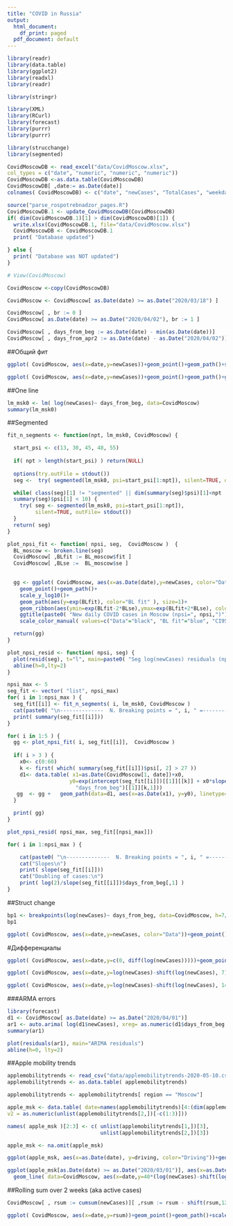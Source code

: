 ---
title: "COVID in Russia"
output:
  html_document:
    df_print: paged
  pdf_document: default
---

```{r init}
library(readr)
library(data.table)
library(ggplot2)
library(readxl)
library(readr)

library(stringr)

library(XML)
library(RCurl)
library(forecast)
library(purrr)
library(purrr)

library(strucchange)
library(segmented)
```



```{r }
CovidMoscowDB <- read_excel("data/CovidMoscow.xlsx",
col_types = c("date", "numeric", "numeric", "numeric"))
CovidMoscowDB <-as.data.table(CovidMoscowDB)
CovidMoscowDB[ ,date:= as.Date(date)]
colnames( CovidMoscowDB) <- c("date", "newCases", "TotalCases", "weekday")

source("parse_rospotrebnadzor_pages.R")
CovidMoscowDB.1 <- update_CovidMoscowDB(CovidMoscowDB)
if( dim(CovidMoscowDB.1)[1] > dim(CovidMoscowDB)[1]) {
  write.xlsx(CovidMoscowDB.1, file="data/CovidMoscow.xlsx")
  CovidMoscowDB <- CovidMoscowDB.1
  print( "Database updated")

} else {
  print( "Database was NOT updated")
}

# View(CovidMoscow)
```



```{r}
CovidMoscow <-copy(CovidMoscowDB)
```

```{r}
CovidMoscow <- CovidMoscow[ as.Date(date) >= as.Date("2020/03/18") ]

CovidMoscow[ , br := 0 ]
CovidMoscow[ as.Date(date) >= as.Date("2020/04/02"), br := 1 ]

CovidMoscow[ , days_from_beg := as.Date(date) - min(as.Date(date))]
CovidMoscow[ , days_from_apr2 := as.Date(date) - as.Date("2020/04/02")]

```


##Общий фит

```{r}
ggplot( CovidMoscow, aes(x=date,y=newCases))+geom_point()+geom_path()+scale_y_log10()+geom_smooth(aes(color="lowess"), size=1.5)+ggtitle("New daily COVID cases in Moscow (log10 scale)")+geom_path(aes(y=ma(newCases, order=3), color="MA(3)"), size=1)
```


```{r}
ggplot( CovidMoscow, aes(x=date,y=newCases))+geom_point()+geom_path()+geom_smooth()+ggtitle("New daily COVID cases in Moscow")+geom_path(aes(y=ma(newCases, order=3), color="MA(3)"), size=1)
```


##One line
```{r}
lm_msk0 <- lm( log(newCases)~ days_from_beg, data=CovidMoscow)
summary(lm_msk0)
```

##Segmented

```{r}
fit_n_segments <- function(npt, lm_msk0, CovidMoscow) {

  start_psi <- c(13, 30, 45, 48, 55)
  
  if( npt > length(start_psi) ) return(NULL)
  
  options(try.outFile = stdout()) 
  seg <-  try( segmented(lm_msk0, psi=start_psi[1:npt]), silent=TRUE, outFile=stdout())

  while( class(seg)[1] != "segmented" || dim(summary(seg)$psi)[1]<npt || 
  summary(seg)$psi[1] < 10) {
    try( seg <- segmented(lm_msk0, psi=start_psi[1:npt]), 
         silent=TRUE, outFile= stdout())
  }
  return( seg)
}
```


```{r}
plot_npsi_fit <- function( npsi, seg,  CovidMoscow )  { 
  BL_moscow <- broken.line(seg)
  CovidMoscow[ ,BLfit := BL_moscow$fit ]
  CovidMoscow[ ,BLse :=  BL_moscow$se ]
  

  gg <- ggplot( CovidMoscow, aes(x=as.Date(date),y=newCases, color="Data"))+
    geom_point()+geom_path()+
    scale_y_log10()+
    geom_path(aes(y=exp(BLfit), color="BL fit" ), size=1)+
    geom_ribbon(aes(ymin=exp(BLfit-2*BLse),ymax=exp(BLfit+2*BLse), color="CI95%"),alpha=0.3)+
    ggtitle(paste0( "New daily COVID cases in Moscow (npsi=", npsi,")"))  +
    scale_color_manual( values=c("Data"="black", "BL fit"="blue", "CI95%"="gray"))+ theme(legend.title = element_blank())

  return(gg)
}
```


```{r}
plot_npsi_resid <- function( npsi, seg) {
  plot(resid(seg), t="l", main=paste0( "Seg log(newCases) residuals (npsi=", npsi, ")"))
  abline(h=0,lty=2)
}
```

```{r}
npsi_max <- 5
seg_fit <- vector( "list", npsi_max)
for( i in 1:npsi_max ) {
  seg_fit[[i]] <- fit_n_segments( i, lm_msk0, CovidMoscow )
  cat(paste0( "\n--------------  N. Breaking points = ", i, " =-------------\n"))
  print( summary(seg_fit[[i]]))
}
```

```{r}
for( i in 1:5 ) {
  gg <- plot_npsi_fit( i, seg_fit[[i]],  CovidMoscow )
  
  if( i > 3 ) {
    x0<- c(0:60)
    k <- first( which( summary(seg_fit[[i]])$psi[, 2] > 27 )) 
    d1<- data.table( x1=as.Date(CovidMoscow[1, date])+x0,
                    y0=exp(intercept(seg_fit[[i]])[[1]][[k]] + x0*slope(seg_fit[[i]],
                      "days_from_beg")[[1]][k,1]))
   gg  <- gg +   geom_path(data=d1, aes(x=as.Date(x1), y=y0), linetype="dotted")
  } 

  print( gg)
}
```

```{r}
plot_npsi_resid( npsi_max, seg_fit[[npsi_max]])
```

```{r}
for( i in 1:npsi_max ) {

    cat(paste0( "\n--------------  N. Breaking points = ", i, " =-------------\n"))
    cat("Slopes\n")
    print( slope(seg_fit[[i]]))
    cat("Doubling of cases:\n")
    print( log(2)/slope(seg_fit[[i]])$days_from_beg[,1] )
}
```





##Struct change
```{r}
bp1 <- breakpoints(log(newCases)~ days_from_beg, data=CovidMoscow, h=7/CovidMoscow[,.N])
bp1
```

```{r}
ggplot( CovidMoscow, aes(x=date,y=newCases, color="Data"))+geom_point()+geom_path()+   geom_path(aes(y=exp(fitted(bp1)),color="BP"))+scale_y_log10()
```



#Дифференциалы
```{r}
ggplot( CovidMoscow, aes(x=date,y=c(0, diff(log(newCases)))))+geom_point()+geom_path()+geom_smooth()+ggtitle("dlog(New daily COVID cases in Moscow)")
```


```{r}
ggplot( CovidMoscow, aes(x=date,y=log(newCases)-shift(log(newCases), 7)))+geom_point()+geom_path()+geom_smooth()+ggtitle("dlog(New daily COVID cases in Moscow), 7d lag")
```



```{r}
ggplot( CovidMoscow, aes(x=date,y=log(newCases)-shift(log(newCases), 14)))+geom_point()+geom_path()+geom_smooth()+ggtitle("dlog(New daily COVID cases in Moscow), 14d lag")
```


###ARMA errors

```{r}
library(forecast)
d1 <- CovidMoscow[ as.Date(date) >= as.Date("2020/04/01")]
ar1 <- auto.arima( log(d1$newCases), xreg= as.numeric(d1$days_from_beg ))
summary(ar1)
```
```{r}
plot(residuals(ar1), main="ARIMA residuals")
abline(h=0, lty=2)
```



##Apple mobility trends
```{r message=FALSE, warning=FALSE, paged.print=FALSE}
applemobilitytrends <- read_csv("data/applemobilitytrends-2020-05-10.csv")
applemobilitytrends <- as.data.table( applemobilitytrends)

applemobilitytrends <- applemobilitytrends[ region == "Moscow"]

apple_msk <- data.table( date=names(applemobilitytrends)[4:(dim(applemobilitytrends)[2])], v1 = as.numeric(unlist(applemobilitytrends[1,])[-c(1:3)]), 
v2 = as.numeric(unlist(applemobilitytrends[2,])[-c(1:3)]))

names( apple_msk )[2:3] <- c( unlist(applemobilitytrends[1,])[3],
                              unlist(applemobilitytrends[2,])[3])

apple_msk <- na.omit(apple_msk)
```


```{r}
ggplot(apple_msk, aes(x=as.Date(date), y=driving, color="Driving"))+geom_line(size=1)+geom_line(aes(y=walking, color="Walking"),size=1) + ggtitle("Apple Mobility Trends Report - Moscow")+xlab("Date")+ylab("Mobility")
```

```{r}
ggplot(apple_msk[as.Date(date) >= as.Date("2020/03/01")], aes(x=as.Date(date), y=walking, color="Walking"))+geom_line(size=1)+ ggtitle("Apple Mobility Trends Report (Moscow) + \n COVID new cases growth rate")+xlab("Date")+ylab("Mobility, 40*newCases_growth_rate") + 
  geom_line( data=CovidMoscow, aes(x=date,y=40*(log(newCases)-shift(log(newCases), 7)), color="40*diff_7d(log(newCovid))"))
```


##Rolling sum over 2 weeks (aka active cases)
```{r}
CovidMoscow[ , rsum := cumsum(newCases)][ ,rsum := rsum - shift(rsum,12)]

ggplot( CovidMoscow, aes(x=date,y=rsum))+geom_point()+geom_path()+scale_y_log10()+ggtitle("14d sum daily COVID-19 cases in Moscow (aka active cases)")+geom_smooth()

```



